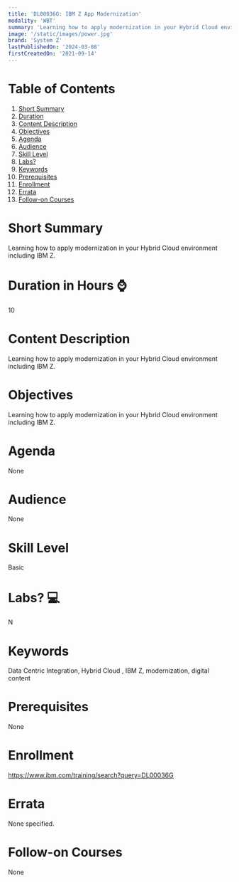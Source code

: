 ```yaml
---
title: 'DL00036G: IBM Z App Modernization'
modality: 'WBT'
summary: 'Learning how to apply modernization in your Hybrid Cloud environment including IBM Z.'
image: '/static/images/power.jpg'
brand: 'System Z'
lastPublishedOn: '2024-03-08'
firstCreatedOn: '2021-09-14'
---
```

# Table of Contents
1.  [Short Summary](#short-summary)
2.  [Duration](#duration-in-hours-)
3.  [Content Description](#content-description)
4.  [Objectives](#objectives)
5.  [Agenda](#agenda)
6.  [Audience](#audience)
7.  [Skill Level](#skill-level)
8.  [Labs?](#labs-)
9.  [Keywords](#keywords)
10. [Prerequisites](#prerequisites)
11. [Enrollment](#enrollment)
12. [Errata](#errata)
13. [Follow-on Courses](#follow-on-courses)

# Short Summary
Learning how to apply modernization in your Hybrid Cloud environment including IBM Z.

# Duration in Hours ⌚
10

# Content Description
Learning how to apply modernization in your Hybrid Cloud environment including IBM Z.



# Objectives
Learning how to apply modernization in your Hybrid Cloud environment including IBM Z.



# Agenda
None

# Audience
None

# Skill Level
Basic

# Labs? 💻
N

# Keywords
Data Centric Integration, Hybrid Cloud , IBM Z,  modernization, digital content

# Prerequisites
None

# Enrollment
https://www.ibm.com/training/search?query=DL00036G

# Errata
None specified.

# Follow-on Courses
None

